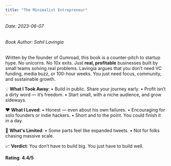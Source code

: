 ```yaml
---
title: "The Minimalist Entrepreneur"
---
```


<h6>Date: 2023-06-07</h6>
<h6>Book Author: Sahil Lavingia</h6>


<div className={styles.preserve}>

Written by the founder of Gumroad, this book is a counter-pitch to startup hype.
No unicorns. No 10x exits. Just **real, profitable** businesses built by small teams solving real problems.
Lavingia argues that you don’t need VC funding, media buzz, or 100-hour weeks. You just need focus, community, and sustainable growth.

💡 **What I Took Away**:
•	Build in public. Share your journey early.
•	Profit isn’t a dirty word — it’s freedom.
•	Start small, with a niche audience, and grow sideways.

❤️ **What I Loved**:
•	Honest — even about his own failures.
•	Encouraging for solo founders or indie hackers.
•	Short and to the point. You could finish it in a day.

🤔 **What's Limited**:
•	Some parts feel like expanded tweets.
•	Not for folks chasing massive scale.

📈 **Verdict**:
You don’t have to build big. You just have to build well.

**Rating**: **4.4/5**

</div>
